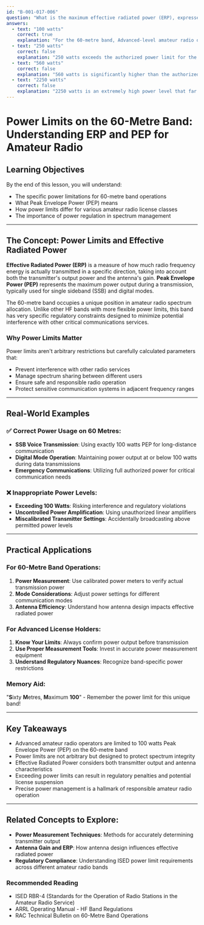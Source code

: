 ```yaml
---
id: "B-001-017-006"
question: "What is the maximum effective radiated power (ERP), expressed as peak envelope power (PEP), the holder of an Amateur Radio Operator Certificate with Advanced Qualification may use on 60 metres?"
answers:
  - text: "100 watts"
    correct: true
    explanation: "For the 60-metre band, Advanced-level amateur radio operators are limited to a maximum of 100 watts Peak Envelope Power (PEP). This power limit is specifically defined in the Canadian amateur radio regulations to manage potential interference and ensure efficient spectrum use. The 100-watt limit allows for effective communication while minimizing the risk of harmful interference to other services that share or are adjacent to this band."
  - text: "250 watts"
    correct: false
    explanation: "250 watts exceeds the authorized power limit for the 60-metre band. Advanced-level amateur radio operators are restricted to 100 watts PEP on this frequency band. Transmitting at higher power levels would violate ISED regulations and potentially cause harmful interference to other radio services."
  - text: "560 watts"
    correct: false
    explanation: "560 watts is significantly higher than the authorized power limit for 60-metre band operations. Advanced-level amateur radio operators are strictly limited to 100 watts Peak Envelope Power (PEP) on this band. Transmitting at this power level would be a serious violation of Canadian amateur radio regulations."
  - text: "2250 watts"
    correct: false
    explanation: "2250 watts is an extremely high power level that far exceeds the authorized limit for the 60-metre band. Advanced-level amateur radio operators are permitted only 100 watts Peak Envelope Power (PEP) on this frequency range. Transmitting at such high power would cause severe interference and violate multiple amateur radio regulatory requirements."
---
```


# Power Limits on the 60-Metre Band: Understanding ERP and PEP for Amateur Radio

## Learning Objectives
By the end of this lesson, you will understand:
- The specific power limitations for 60-metre band operations
- What Peak Envelope Power (PEP) means
- How power limits differ for various amateur radio license classes
- The importance of power regulation in spectrum management

---

## The Concept: Power Limits and Effective Radiated Power

**Effective Radiated Power (ERP)** is a measure of how much radio frequency energy is actually transmitted in a specific direction, taking into account both the transmitter's output power and the antenna's gain. **Peak Envelope Power (PEP)** represents the maximum power output during a transmission, typically used for single sideband (SSB) and digital modes.

The 60-metre band occupies a unique position in amateur radio spectrum allocation. Unlike other HF bands with more flexible power limits, this band has very specific regulatory constraints designed to minimize potential interference with other critical communications services.

### Why Power Limits Matter

Power limits aren't arbitrary restrictions but carefully calculated parameters that:
- Prevent interference with other radio services
- Manage spectrum sharing between different users
- Ensure safe and responsible radio operation
- Protect sensitive communication systems in adjacent frequency ranges

---

## Real-World Examples

### ✅ Correct Power Usage on 60 Metres:
- **SSB Voice Transmission**: Using exactly 100 watts PEP for long-distance communication
- **Digital Mode Operation**: Maintaining power output at or below 100 watts during data transmissions
- **Emergency Communications**: Utilizing full authorized power for critical communication needs

### ❌ Inappropriate Power Levels:
- **Exceeding 100 Watts**: Risking interference and regulatory violations
- **Uncontrolled Power Amplification**: Using unauthorized linear amplifiers
- **Miscalibrated Transmitter Settings**: Accidentally broadcasting above permitted power levels

---

## Practical Applications

### For 60-Metre Band Operations:
1. **Power Measurement**: Use calibrated power meters to verify actual transmission power
2. **Mode Considerations**: Adjust power settings for different communication modes
3. **Antenna Efficiency**: Understand how antenna design impacts effective radiated power

### For Advanced License Holders:
1. **Know Your Limits**: Always confirm power output before transmission
2. **Use Proper Measurement Tools**: Invest in accurate power measurement equipment
3. **Understand Regulatory Nuances**: Recognize band-specific power restrictions

### Memory Aid:
"**S**ixty **M**etres, **M**aximum **100**" - Remember the power limit for this unique band!

---

## Key Takeaways

- Advanced amateur radio operators are limited to 100 watts Peak Envelope Power (PEP) on the 60-metre band
- Power limits are not arbitrary but designed to protect spectrum integrity
- Effective Radiated Power considers both transmitter output and antenna characteristics
- Exceeding power limits can result in regulatory penalties and potential license suspension
- Precise power management is a hallmark of responsible amateur radio operation

---

## Related Concepts to Explore:
- **Power Measurement Techniques**: Methods for accurately determining transmitter output
- **Antenna Gain and ERP**: How antenna design influences effective radiated power
- **Regulatory Compliance**: Understanding ISED power limit requirements across different amateur radio bands

### Recommended Reading
- ISED RBR-4 (Standards for the Operation of Radio Stations in the Amateur Radio Service)
- ARRL Operating Manual - HF Band Regulations
- RAC Technical Bulletin on 60-Metre Band Operations
